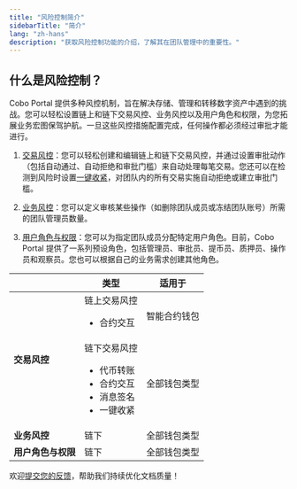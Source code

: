 ```yaml
---
title: "风险控制简介"
sidebarTitle: "简介"
lang: "zh-hans"
description: "获取风险控制功能的介绍，了解其在团队管理中的重要性。"
---
```


## 什么是风险控制？

Cobo Portal 提供多种风控机制，旨在解决存储、管理和转移数字资产中遇到的挑战。您可以轻松设置链上和链下交易风控、业务风控以及用户角色和权限，为您拓展业务宏图保驾护航。一旦这些风控措施配置完成，任何操作都必须经过审批才能进行。

1. [交易风控](/cn/portal/risk-controls/tx-policies-overview)：您可以轻松创建和编辑链上和链下交易风控，并通过设置审批动作（包括自动通过、自动拒绝和审批门槛）来自动处理每笔交易。您还可以在检测到风险时设置[一键收紧](/cn/portal/risk-controls/manage-emergency-policy)，对团队内的所有交易实施自动拒绝或建立审批门槛。

2. [业务风控](/cn/portal/organization/governance-intro)：您可以定义审核某些操作（如删除团队成员或冻结团队账号）所需的团队管理员数量。

3. [用户角色与权限](/cn/portal/organization/roles-and-permissions)：您可以为指定团队成员分配特定用户角色。目前，Cobo Portal 提供了一系列预设角色，包括管理员、审批员、提币员、质押员、操作员和观察员。您也可以根据自己的业务需求创建其他角色。


<table className="table">
  <thead>
    <tr>
      <th></th>
      <th>类型</th>
      <th>适用于</th>
    </tr>
  </thead>
  <tbody>
    <tr>
      <td rowSpan="2"><strong>交易风控</strong></td>
      <td>链上交易风控<ul><li>合约交互</li></ul></td>
      <td>智能合约钱包</td>
    </tr>
    <tr>
      <td>链下交易风控<ul><li>代币转账</li><li>合约交互</li><li>消息签名</li><li>一键收紧</li></ul></td>
      <td>全部钱包类型</td>
    </tr>
    <tr>
      <td><strong>业务风控</strong></td>
      <td>链下</td>
      <td>全部钱包类型</td>
    </tr>
    <tr>
      <td><strong>用户角色与权限</strong></td>
      <td>链下</td>
      <td>全部钱包类型</td>
    </tr>
  </tbody>
</table>

<Tip>欢迎[提交您的反馈](https://forms.zohopublic.com/cobo/form/DocumentFeedbackForm/formperma/QvLOhxJv1_JMsJ-1dleZ8Itb_7rzN-LtgvsDdxosoVI?referrername=manuals)，帮助我们持续优化文档质量！</Tip>